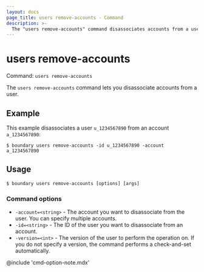 ```yaml
---
layout: docs
page_title: users remove-accounts - Command
description: >-
  The "users remove-accounts" command disassociates accounts from a user resource.
---
```


# users remove-accounts

Command: `users remove-accounts`

The `users remove-accounts` command lets you disassociate accounts from a user.

## Example

This example disassociates a user `u_1234567890` from an account `a_1234567890`:

```shell-session
$ boundary users remove-accounts -id u_1234567890 -account a_1234567890
```

## Usage

<CodeBlockConfig hideClipboard>

```shell-session
$ boundary users remove-accounts [options] [args]
```

</CodeBlockConfig>

### Command options

- `-account=<string>` - The account you want to disassociate from the user.
You can specify multiple accounts.
- `-id=<string>` - The ID of the user you want to disassociate from an account.
- `-version=<int>` - The version of the user to perform the operation on.
If you do not specify a version, the command performs a check-and-set automatically.

@include 'cmd-option-note.mdx'